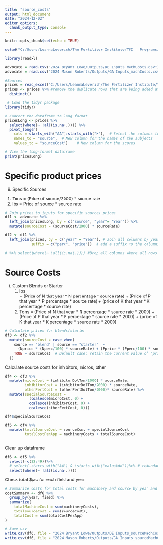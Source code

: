 ```yaml
---
title: "source_costs"
output: html_document
date: "2024-12-02"
editor_options: 
  chunk_output_type: console
---
```


```r
knitr::opts_chunk$set(echo = TRUE)
```

```r
setwd("C:/Users/LeannaLeverich/The Fertilizer Institute/TFI - Programs/Research/4R/4R Calculator/4R Advocate Case Studies/")
```

```r
library(readxl)

advocate = read.csv("2024 Bryant Lowe/Outputs/DE Inputs_machCosts.csv")
advocate = read.csv("2024 Mason Roberts/Outputs/GA Inputs_machCosts.csv")
```


```r
#Sources 
prices = read_excel("C:/Users/LeannaLeverich/The Fertilizer Institute/TFI - Programs/Research/4R/4R Calculator/Leanna's Calculator/FertilizerPrices_Dec2024.xlsx", sheet = 2)
prices <- prices %>% #remove the duplicate rows that are being added at import
  distinct()
```

```r
 # Load the tidyr package
library(tidyr)

# Convert the dataframe to long format
pricesLong <- prices %>%
  select(where(~ !all(is.na(.)))) %>% 
  pivot_longer(
    cols = starts_with("AA"):starts_with("K"),  # Select the columns to pivot
    names_to = "source",  # New column for the names of the subjects
    values_to = "sourceCost")    # New column for the scores 

# View the long-format dataframe
print(pricesLong)
```



# Specific product prices 

ii.	Specific Sources
  1.	Tons
    = (Price of source/2000) * source rate 
  2.	lbs
    = Price of source * source rate

```r
# Join prices to inputs for specific sources prices 
df1 <- advocate %>%
  left_join(pricesLong, by = c("source", "year"= "Year")) %>%
  mutate(sourceCost = (sourceCost/2000) * sourceRate)

df2 <- df1 %>%
  left_join(prices, by = c("year" = "Year"), # Join all columns by year for prices 
            suffix = c("perc", "price"))  # add a suffix to the columns for the 2 dataframes being joined 
  
# %>% select(where(~ !all(is.na(.)))) #Drop all columns where all rows are NA
```

# Source Costs 
i.	Custom Blends or Starter 
    1.	lbs  
      = (Price of N that year * N percentage * source rate) + (Price of P that year * P percentage * source rate) + (price         of K that year * K percentage * source rate)
    2.	Tons
      = (Price of N that year * N percentage * source rate * 2000) + (Price of P that year * P percentage * source rate *         2000) + (price of K that year * K percentage * source rate * 2000)

```r
# Calculate prices for blends/starter 
df3 <- df2 %>%
  mutate(sourceCost = case_when(
    source == "blend" | source == "starter"  ~ 
      (Nprice * (Nperc/100) * sourceRate) + (Pprice * (Pperc/100) * sourceRate) + (Kprice * (Kperc/100) * sourceRate), 
    TRUE ~ sourceCost  # Default case: retain the current value of "price"
  )) 

```

Calculate source costs for inhibitors, micros, other

```r
df4 <- df3 %>%
  mutate(microCost = (inhibitorDolTon/2000) * sourceRate, 
         inhibitorCost = (inhibitorDolTon/2000) * sourceRate, 
         otherFertCost = (otherFertDolTon/2000)* sourceRate) %>%
  mutate(specialSourceCost = 
           (coalesce(microCost, 0) + 
           coalesce(inhibitorCost, 0) + 
           coalesce(otherFertCost, 0))) 

df4$specialSourceCost

df5 <- df4 %>%
  mutate(totalSourceCost = sourceCost + specialSourceCost, 
         totalCostPerApp = machineryCosts + totalSourceCost)
         
```


Clean up dataframe
```r
df6 <- df5 %>%
  select(-c(33:49))%>%
  # select(-starts_with("AA") & !starts_with("valueAdd"))%>% # redundant code 
  select(where(~ !all(is.na(.))))
```

Check total $/ac for each field and year
```r
# Summarize costs for total costs for machinery and source by year and field
costSummary <- df6 %>%
  group_by(year, field) %>%
  summarize(
    totalMachineCost = sum(machineryCosts), 
    totalSourceCost = sum(sourceCost), 
    totalCost = sum(totalCostPerApp)
)

```

```r
# Save csv
write.csv(df6, file = "2024 Bryant Lowe/Outputs/DE Inputs_sourceMachCosts.csv", row.names = FALSE)
write.csv(df6, file = "2024 Mason Roberts/Outputs/GA Inputs_sourceMachCosts.csv", row.names = FALSE)

```

